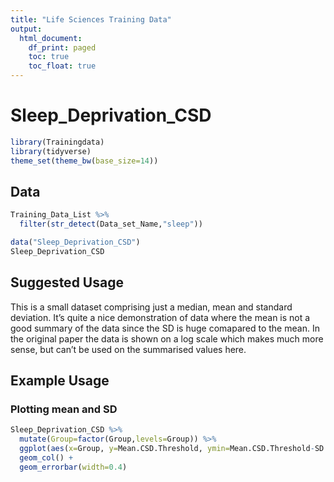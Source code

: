 ```yaml
---
title: "Life Sciences Training Data"
output:
  html_document:
    df_print: paged
    toc: true
    toc_float: true
---
```


Sleep_Deprivation_CSD
=====================

```r
library(Trainingdata)
library(tidyverse)
theme_set(theme_bw(base_size=14))
```

Data
----
```r
Training_Data_List %>%
  filter(str_detect(Data_set_Name,"sleep"))
```


```r
data("Sleep_Deprivation_CSD")
Sleep_Deprivation_CSD
```

Suggested Usage
---------------
This is a small dataset comprising just a median, mean and standard deviation.  It's quite a nice demonstration of data where the mean is not a good summary of the data since the SD is huge comapared to the mean.  In the original paper the data is shown on a log scale which makes much more sense, but can't be used on the summarised values here.




Example Usage
-------------

### Plotting mean and SD

```r
Sleep_Deprivation_CSD %>%
  mutate(Group=factor(Group,levels=Group)) %>%
  ggplot(aes(x=Group, y=Mean.CSD.Threshold, ymin=Mean.CSD.Threshold-SD.CSD.Threshold, ymax=Mean.CSD.Threshold+SD.CSD.Threshold)) +
  geom_col() +
  geom_errorbar(width=0.4)
```



